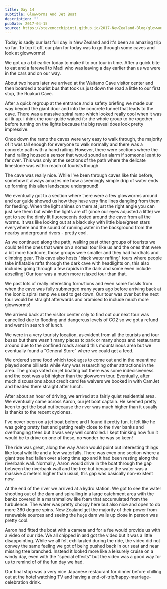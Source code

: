 ```yaml
---
title: Day 14
subtitle: Glowworms And Jet Boat
description: ""
pubDate: 2017-04-15
source: https://stevenocchipinti.github.io/2017-NewZealand-Blog/glowworms-and-jet-boat/
---
```


Today is sadly our last full day in New Zealand and it's been an amazing trip so
far. To top it off, our plan for today was to go through some caves and look at
glowworms!

We got up a bit earlier today to make it to our tour in time. After a quick bite
to eat and a farewell to Madi who was leaving a day earlier than us we were in
the cars and on our way.

About two hours later we arrived at the Waitamo Cave visitor center and then
boarded a tourist bus that took us just down the road a little to our first
stop, the Ruakuri Cave.

After a quick regroup at the entrance and a safety briefing we made our way
beyond the giant door and into the concrete tunnel that leads to the cave. There
was a massive spiral ramp which looked really cool when it was all lit up.
I think the tour guide waited for the whole group to be together before turning
on the lights because the big reveal does look pretty impressive.

Once down the ramp the caves were very easy to walk through, the majority of it
was tall enough for everyone to walk normally and there was a concrete path with
a hand railing. However, there were sections where the hand railing housed a
sensor that would sound an alarm if someone leant to far over. This was only at
the sections of the path where the delicate limestone was within reach of
tourists though.

The cave was really nice. While I've been through caves like this before,
somehow it always amazes me how a seemingly simple drip of water ends up forming
this alien landscape underground!

We eventually got to a section where there were a few glowworms around and our
guide showed us how they have very fine lines dangling from them for feeding.
When the light shines on them at just the right angle you can just see them but
while the lights are off (once our eyes adjusted a little) we got to see the
dimly lit fluorescents dotted around the cave from all the worms. It was like
looking out at a black sky with little blue/green stars everywhere and the sound
of running water in the background from the nearby underground rivers - pretty
cool.

As we continued along the path, walking past other groups of tourists we could
tell the ones that were on a normal tour like us and the ones that were a bit
more hardcore, those groups were smaller and they had hardhats and climbing
gear. This cave also hosts "black water rafting" tours where people take
inflatable rafts through the dark cave with headlights on, this also includes
going through a few rapids in the dark and some even include abseiling! Our tour
was a much more relaxed tour than that.

We past lots of really interesting formations and even some fossils from when
the cave was fully submerged many years ago before arriving back at the iconic
spiral ramp we used to get down. Our tour was over but the next tour would be
straight afterwards and promised to include much more glowworms!

We arrived back at the visitor center only to find out our next tour was
cancelled due to flooding and dangerous levels of CO2 so we got a refund and
went in search of lunch.

We were in a very touristy location, as evident from all the tourists and tour
buses but there wasn't many places to park or many shops and restaurants around
due to the confined roads around this mountainous area but we eventually found a
"General Store" where we could get a feed.

We ordered some food which took ages to come out and in the meantime played some
billiards while Amy was researching other attractions in the area. The group
voted on jet boating but there was some indecisiveness and the cost was a bit
higher than the glowworm tour. Eventually, after much discussions about credit
card fee waivers we booked in with CamJet and headed there straight after lunch.

After about an hour of driving, we arrived at a fairly quiet residential area.
We eventually came across Aaron, our jet boat captain. He seemed pretty keen to
get the boat out because the river was much higher than it usually is thanks to
the recent cyclones.

I've never been on a jet boat before and I found it pretty fun. It felt like he
was going pretty fast and getting really close to the river banks and
overhanging trees but it was very well controlled. I kept thinking how fun it
would be to drive on one of these, no wonder he was so keen!

The ride was great, along the way Aaron would point out interesting things like
local wildlife and a few waterfalls. There was even one section where a giant
tree had fallen over a long time ago and it had been resting along the riverbank
wall. Normally, Aaron would drive in the boat through the gap between the
riverbank wall and the tree but because the water was a massive 4 meters higher
than usual, this gap was basically non-existent now.

At the end of the river we arrived at a hydro station. We got to see the water
shooting out of the dam and spiralling in a large catchment area with the banks
covered in a marshmallow like foam that accumulated from the turbulence. The
water was pretty choppy here but also nice and open to do more 360 degree spins.
New Zealand get the majority of their power from renewable sources and seeing
the huge dam walls up close in person was pretty cool.

Aaron had fitted the boat with a camera and for a fee would provide us with a
video of our ride. We all chipped in and got the video but it was a little
disappointing. While we all felt exhilarated during the ride, the video did not
convey the same feeling we got of being pushed back in our seat and near missing
tree branched. Instead it looked more like a leisurely cruise on a windy day,
even with the "special effects" but the video was a good way for us to remind of
of the fun day we had.

Our final stop was a very nice Japanese restaurant for dinner before chilling
out at the hotel watching TV and having a end-of-trip/happy-marriage-celebration
drink.
